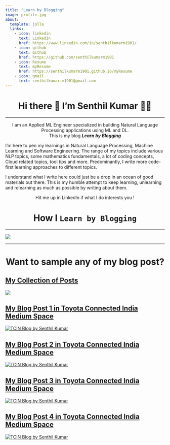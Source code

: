 ```yaml
---
title: "Learn by Blogging"
image: profile.jpg
about:
  template: jolla
  links:
    - icon: linkedin
      text: LinkedIn
      href: https://www.linkedin.com/in/senthilkumarm1901/
    - icon: github
      text: Github
      href: https://github.com/senthilkumarm1901
    - icon: Resume
      text: myResume
      href: https://senthilkumarm1901.github.io/myResume
    - icon: gmail
      text: senthilkumar.m1901@gmail.com
---
```


<h1 align='center'>
  Hi there 👋 I'm Senthil Kumar 👨‍💻
</h1>

<hr>

<p align='center'>
  I am an Applied ML Engineer specialized in building Natural Language Processing applications using ML and DL. <br>
  This is my blog <b><i>Learn by Blogging</i></b>
</p>

<p align='left'>
I'm here to pen my learnings in Natural Language Processing, Machine Learning and Software Engineering. The range of my topics include various NLP topics, some mathematics fundamentals, a lot of coding concepts, Cloud related topics, tool tips and more. Predominantly, I write more code-first learning approaches to different topics. 
</p>

<p align='left'>
I understand what I write here could just be a drop in an ocean of good materials out there.
This is my humble attempt to keep learning, unlearning and relearning as much as possible by writing about them.
</p>

<p align='center'>
Hit me up in LinkedIn if what I do interests you ! 
</p>


<h1 align='center'>
  How I `Learn by Blogging`
</h1>

<hr>

![](mermaid_diagram.png)

<hr>

<h1 align='center'>
  Want to sample any of my blog post? 
</h1>

::: {.callout-note appearance="simple" collapse="true"}
## [My Collection of Posts](https://senthilkumarm1901.quarto.pub/learn-by-blogging/blog.html)


[![](blog_page_snapshot.png)](https://senthilkumarm1901.quarto.pub/learn-by-blogging/blog.html)

:::


::: {.callout-note appearance="simple" collapse="true"}

## [My Blog Post 1 in Toyota Connected India Medium Space](https://medium.com/toyota-connected-india/a-gentle-introduction-to-jmespath-an-intuitive-way-to-parse-json-documents-daa6d699467a)

[![TCIN Blog by Senthil Kumar](tcin_blog_1_by_author.png)](https://medium.com/toyota-connected-india/a-gentle-introduction-to-jmespath-an-intuitive-way-to-parse-json-documents-daa6d699467a)

:::

::: {.callout-note appearance="simple" collapse="true"}

## [My Blog Post 2 in Toyota Connected India Medium Space](https://medium.com/toyota-connected-india/boost-your-productivity-with-bash-script-recipes-daec4a244997)

[![TCIN Blog by Senthil Kumar](tcin_blog_2_by_author.png)](https://medium.com/toyota-connected-india/boost-your-productivity-with-bash-script-recipes-daec4a244997)

:::

::: {.callout-note appearance="simple" collapse="false"}

## [My Blog Post 3 in Toyota Connected India Medium Space](https://medium.com/toyota-connected-india/all-you-need-to-know-about-the-golang-based-task-runner-54d9675d5279)

[![TCIN Blog by Senthil Kumar](tcin_blog_3_by_author.png)](https://medium.com/toyota-connected-india/all-you-need-to-know-about-the-golang-based-task-runner-54d9675d5279)

:::

::: {.callout-note appearance="simple" collapse="false"}

## [My Blog Post 4 in Toyota Connected India Medium Space](https://medium.com/toyota-connected-india/leveraging-llms-in-the-cloud-from-selection-to-deployment-with-a-focus-on-model-size-23755946c825)

[![TCIN Blog by Senthil Kumar](tcin_blog_4_by_author.png)](https://medium.com/toyota-connected-india/leveraging-llms-in-the-cloud-from-selection-to-deployment-with-a-focus-on-model-size-23755946c82)

:::